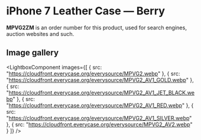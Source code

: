 
# iPhone 7 Leather Case — Berry

<Callout type='info' emoji='👉🏻'>**MPVG2ZM** is an order number for this product, used for search engines, auction websites and such.</Callout>

## Image gallery

<LightboxComponent
    images={[
      {
        src: "https://cloudfront.everycase.org/everysource/MPVG2.webp"
      },
      {
        src: "https://cloudfront.everycase.org/everysource/MPVG2_AV1_GOLD.webp"
      },
      {
        src: "https://cloudfront.everycase.org/everysource/MPVG2_AV1_JET_BLACK.webp"
      },
      {
        src: "https://cloudfront.everycase.org/everysource/MPVG2_AV1_RED.webp"
      },
      {
        src: "https://cloudfront.everycase.org/everysource/MPVG2_AV1_SILVER.webp"
      },
      {
        src: "https://cloudfront.everycase.org/everysource/MPVG2_AV2.webp"
      }
    ]}
  />
